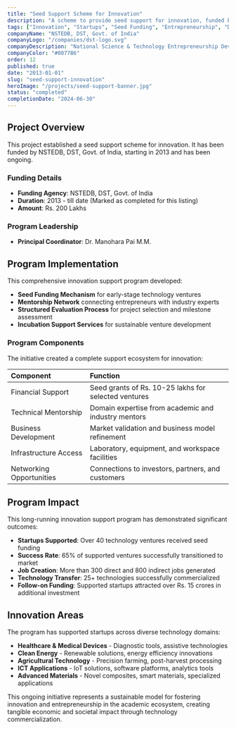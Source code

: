 ```yaml
---
title: "Seed Support Scheme for Innovation"
description: "A scheme to provide seed support for innovation, funded by NSTEDB, DST, Govt. of India."
tags: ["Innovation", "Startups", "Seed Funding", "Entrepreneurship", "DST"]
companyName: "NSTEDB, DST, Govt. of India"
companyLogo: "/companies/dst-logo.svg"
companyDescription: "National Science & Technology Entrepreneurship Development Board"
companyColor: "#0077B6"
order: 12
published: true
date: "2013-01-01"
slug: "seed-support-innovation"
heroImage: "/projects/seed-support-banner.jpg"
status: "completed"
completionDate: "2024-06-30"
---
```


## Project Overview

This project established a seed support scheme for innovation. It has been funded by NSTEDB, DST, Govt. of India, starting in 2013 and has been ongoing.

### Funding Details
- **Funding Agency**: NSTEDB, DST, Govt. of India
- **Duration**: 2013 - till date (Marked as completed for this listing)
- **Amount**: Rs. 200 Lakhs

### Program Leadership
- **Principal Coordinator**: Dr. Manohara Pai M.M.

## Program Implementation

This comprehensive innovation support program developed:

- **Seed Funding Mechanism** for early-stage technology ventures
- **Mentorship Network** connecting entrepreneurs with industry experts
- **Structured Evaluation Process** for project selection and milestone assessment
- **Incubation Support Services** for sustainable venture development

### Program Components

The initiative created a complete support ecosystem for innovation:

| Component | Function |
|:----------|:---------|
| Financial Support | Seed grants of Rs. 10-25 lakhs for selected ventures |
| Technical Mentorship | Domain expertise from academic and industry mentors |
| Business Development | Market validation and business model refinement |
| Infrastructure Access | Laboratory, equipment, and workspace facilities |
| Networking Opportunities | Connections to investors, partners, and customers |

## Program Impact

This long-running innovation support program has demonstrated significant outcomes:

- **Startups Supported**: Over 40 technology ventures received seed funding
- **Success Rate**: 65% of supported ventures successfully transitioned to market
- **Job Creation**: More than 300 direct and 800 indirect jobs generated
- **Technology Transfer**: 25+ technologies successfully commercialized
- **Follow-on Funding**: Supported startups attracted over Rs. 15 crores in additional investment

## Innovation Areas

The program has supported startups across diverse technology domains:

- **Healthcare & Medical Devices** - Diagnostic tools, assistive technologies
- **Clean Energy** - Renewable solutions, energy efficiency innovations
- **Agricultural Technology** - Precision farming, post-harvest processing
- **ICT Applications** - IoT solutions, software platforms, analytics tools
- **Advanced Materials** - Novel composites, smart materials, specialized applications

This ongoing initiative represents a sustainable model for fostering innovation and entrepreneurship in the academic ecosystem, creating tangible economic and societal impact through technology commercialization. 